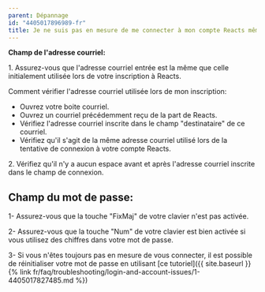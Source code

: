 ```yaml
---
parent: Dépannage
id: "4405017896989-fr"
title: Je ne suis pas en mesure de me connecter à mon compte Reacts même si j'entre la bonne information 
---
```

**Champ de l'adresse courriel:**

1\. Assurez-vous que l'adresse courriel entrée est la même que celle initialement utilisée lors de votre inscription à Reacts.

Comment vérifier l'adresse courriel utilisée lors de mon inscription:

*   Ouvrez votre boite courriel.
*   Ouvrez un courriel précédemment reçu de la part de Reacts.
*   Vérifiez l'adresse courriel inscrite dans le champ "destinataire" de ce courriel.
*   Vérifiez qu'il s'agit de la même adresse courriel utilisé lors de la tentative de connexion à votre compte Reacts.

2\. Vérifiez qu'il n'y a aucun espace avant et après l'adresse courriel inscrite dans le champ de connexion.

**Champ du mot de passe:**
--------------------------

1- Assurez-vous que la touche "FixMaj" de votre clavier n'est pas activée.

2- Assurez-vous que la touche "Num" de votre clavier est bien activée si vous utilisez des chiffres dans votre mot de passe.

3- Si vous n'êtes toujours pas en mesure de vous connecter, il est possible de réinitialiser votre mot de passe en utilisant [ce tutoriel]({{ site.baseurl }}{% link fr/faq/troubleshooting/login-and-account-issues/1-4405017827485.md %})
